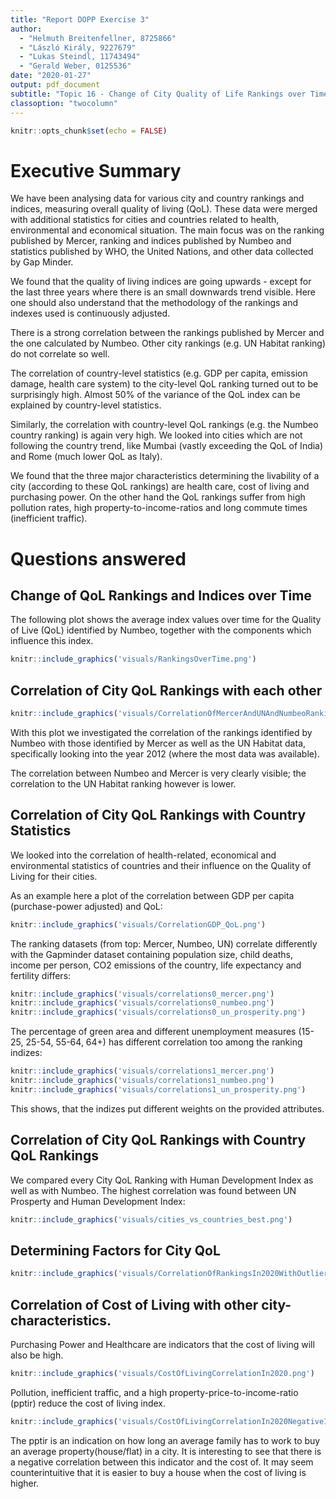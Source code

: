 ```yaml
---
title: "Report DOPP Exercise 3"
author: 
  - "Helmuth Breitenfellner, 8725866"
  - "László Király, 9227679"
  - "Lukas Steindl, 11743494"
  - "Gerald Weber, 0125536"
date: "2020-01-27"
output: pdf_document
subtitle: "Topic 16 - Change of City Quality of Life Rankings over Time"
classoption: "twocolumn"
---
```


```r
knitr::opts_chunk$set(echo = FALSE)
```

# Executive Summary

We have been analysing data for various city and country rankings and indices, measuring
overall quality of living (QoL).
These data were merged with additional statistics for cities and countries related to
health, environmental and economical situation.
The main focus was on the ranking published by Mercer, ranking and indices published by
Numbeo and statistics published by WHO, the United Nations, and other data collected 
by Gap Minder.

We found that the quality of living indices are going upwards - except for the last three years
where there is an small downwards trend visible.
Here one should also understand that the methodology of the rankings and indexes
used is continuously adjusted.

There is a strong correlation between the rankings published by Mercer and the one
calculated by Numbeo. Other city rankings (e.g. UN Habitat ranking) do not correlate
so well.

The correlation of country-level statistics (e.g. GDP per capita,
emission damage, health care system) to the city-level QoL ranking turned
out to be surprisingly high.
Almost 50% of the variance of the QoL index can be explained by country-level
statistics.

Similarly, the correlation with country-level QoL rankings (e.g. the Numbeo country ranking)
is again very high.
We looked into cities which are not following the country trend,
like Mumbai (vastly exceeding the QoL of India) and Rome (much lower
QoL as Italy).

We found that the three major characteristics determining the livability of a city
(according to these QoL rankings) are health care, cost of living and purchasing power.
On the other hand the QoL rankings suffer from high pollution rates, high property-to-income-ratios and long commute times (inefficient traffic).

# Questions answered

## Change of QoL Rankings and Indices over Time

The following plot shows the average index values over time for
the Quality of Live (QoL) identified by Numbeo, together with
the components which influence this index.

```r
knitr::include_graphics('visuals/RankingsOverTime.png')
```

## Correlation of City QoL Rankings with each other

```r
knitr::include_graphics('visuals/CorrelationOfMercerAndUNAndNumbeoRanking2012.png')
```

With this plot we investigated the correlation of the rankings identified by
Numbeo with those identified by Mercer as well as the UN Habitat data,
specifically looking into the year 2012 (where the most data was available).

The correlation between Numbeo and Mercer is very clearly visible; the correlation
to the UN Habitat ranking however is lower.

## Correlation of City QoL Rankings with Country Statistics

We looked into the correlation of health-related, economical and
environmental statistics of countries and their influence on the Quality of Living
for their cities.

As an example here a plot of the correlation between GDP per capita
(purchase-power adjusted) and QoL:
```r
knitr::include_graphics('visuals/CorrelationGDP_QoL.png')
```

The ranking datasets (from top: Mercer, Numbeo, UN) correlate differently with the Gapminder dataset containing population size, child deaths, income per person, CO2 emissions of the country, life expectancy and fertility differs:

```r
knitr::include_graphics('visuals/correlations0_mercer.png')
knitr::include_graphics('visuals/correlations0_numbeo.png')
knitr::include_graphics('visuals/correlations0_un_prosperity.png')
```

The percentage of green area and different unemployment measures (15-25, 25-54, 55-64, 64+) has different correlation too among the ranking indizes:
```r
knitr::include_graphics('visuals/correlations1_mercer.png')
knitr::include_graphics('visuals/correlations1_numbeo.png')
knitr::include_graphics('visuals/correlations1_un_prosperity.png')
```
This shows, that the indizes put different weights on the provided attributes.

## Correlation of City QoL Rankings with Country QoL Rankings

We compared every City QoL Ranking with Human Development Index as well as with Numbeo. The highest correlation was found between UN Prosperty and Human Development Index:

```r
knitr::include_graphics('visuals/cities_vs_countries_best.png')
```

## Determining Factors for City QoL

```r
knitr::include_graphics('visuals/CorrelationOfRankingsIn2020WithOutliers.png')
```


## Correlation of Cost of Living with other city-characteristics. 

Purchasing Power and Healthcare are indicators that the cost of living will also be high. 
```r
knitr::include_graphics('visuals/CostOfLivingCorrelationIn2020.png')
```

Pollution, inefficient traffic, and a high property-price-to-income-ratio (pptir) reduce the cost of living index. 

```r
knitr::include_graphics('visuals/CostOfLivingCorrelationIn2020NegativeInfluencers.png')
```

The pptir is an indication on how long an average family has to work to buy an average property(house/flat) in a city. It is interesting to see that there is a negative correlation between this indicator and the cost of. 
It may seem counterintuitive that it is easier to buy a house when the cost of living is higher.